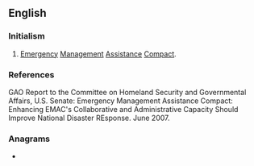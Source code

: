 {{also|eMac}}
==English==

===Initialism===
{{rfc-header|lang=en|Initialism}}
{{head|en|initialism}}

# [[emergency|Emergency]] [[management|Management]] [[assistance|Assistance]] [[compact|Compact]].

===References===
GAO Report to the Committee on Homeland Security and Governmental Affairs, U.S. Senate: Emergency Management Assistance Compact: Enhancing EMAC's Collaborative and Administrative Capacity Should Improve National Disaster REsponse. June 2007.

===Anagrams===
* {{anagrams|en|a=acem|ACME|Acme|ECMA|Mace|Mače|acme|came|mace}}